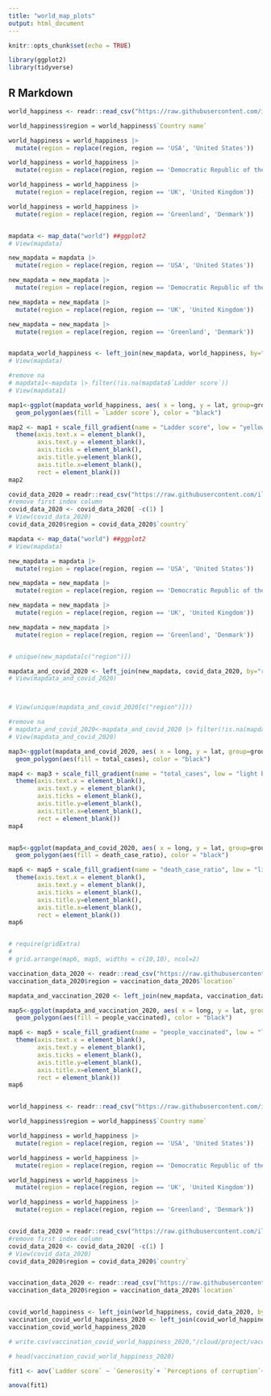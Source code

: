 ```yaml
---
title: "world_map_plots"
output: html_document
---
```


```r
knitr::opts_chunk$set(echo = TRUE)

library(ggplot2)              
library(tidyverse)            
```

## R Markdown


```r
world_happiness <- readr::read_csv("https://raw.githubusercontent.com/illinois-stat447/fa21-prj-shiyuan8-sw20-zihanz12-zl32/master/data/world-happiness-report-2020.csv?token=AKH4K3ZTOOQABV5NEUJJGQLBXJOCQ")

world_happiness$region = world_happiness$`Country name`

world_happiness = world_happiness |>
  mutate(region = replace(region, region == 'USA', 'United States'))

world_happiness = world_happiness |>
  mutate(region = replace(region, region == 'Democratic Republic of the Congo', 'Democratic Republic of Congo'))

world_happiness = world_happiness |>
  mutate(region = replace(region, region == 'UK', 'United Kingdom'))

world_happiness = world_happiness |>
  mutate(region = replace(region, region == 'Greenland', 'Denmark'))


mapdata <- map_data("world") ##ggplot2
# View(mapdata)

new_mapdata = mapdata |>
  mutate(region = replace(region, region == 'USA', 'United States'))

new_mapdata = new_mapdata |>
  mutate(region = replace(region, region == 'Democratic Republic of the Congo', 'Democratic Republic of Congo'))

new_mapdata = new_mapdata |>
  mutate(region = replace(region, region == 'UK', 'United Kingdom'))

new_mapdata = new_mapdata |>
  mutate(region = replace(region, region == 'Greenland', 'Denmark'))


mapdata_world_happiness <- left_join(new_mapdata, world_happiness, by="region")
# View(mapdata)

#remove na
# mapdata1<-mapdata |> filter(!is.na(mapdata$`Ladder score`))
# View(mapdata1)

map1<-ggplot(mapdata_world_happiness, aes( x = long, y = lat, group=group)) +
  geom_polygon(aes(fill = `Ladder score`), color = "black")

map2 <- map1 + scale_fill_gradient(name = "Ladder score", low = "yellow", high =  "red", na.value = "grey50")+
  theme(axis.text.x = element_blank(),
        axis.text.y = element_blank(),
        axis.ticks = element_blank(),
        axis.title.y=element_blank(),
        axis.title.x=element_blank(),
        rect = element_blank())
map2

```


```r
covid_data_2020 = readr::read_csv("https://raw.githubusercontent.com/illinois-stat447/fa21-prj-shiyuan8-sw20-zihanz12-zl32/master/data/covid_2020_total.csv?token=AKH4K33CEG4UJXXTNV7LLFLBXJTT2")
#remove first index column
covid_data_2020 <- covid_data_2020[ -c(1) ]
# View(covid_data_2020)
covid_data_2020$region = covid_data_2020$`country`

mapdata <- map_data("world") ##ggplot2
# View(mapdata)

new_mapdata = mapdata |>
  mutate(region = replace(region, region == 'USA', 'United States'))

new_mapdata = new_mapdata |>
  mutate(region = replace(region, region == 'Democratic Republic of the Congo', 'Democratic Republic of Congo'))

new_mapdata = new_mapdata |>
  mutate(region = replace(region, region == 'UK', 'United Kingdom'))

new_mapdata = new_mapdata |>
  mutate(region = replace(region, region == 'Greenland', 'Denmark'))


# unique(new_mapdata[c("region")])

mapdata_and_covid_2020 <- left_join(new_mapdata, covid_data_2020, by="region")
# View(mapdata_and_covid_2020)



# View(unique(mapdata_and_covid_2020[c("region")]))

#remove na
# mapdata_and_covid_2020<-mapdata_and_covid_2020 |> filter(!is.na(mapdata_and_covid_2020$total_cases))
# View(mapdata_and_covid_2020)

map3<-ggplot(mapdata_and_covid_2020, aes( x = long, y = lat, group=group)) +
  geom_polygon(aes(fill = total_cases), color = "black")

map4 <- map3 + scale_fill_gradient(name = "total_cases", low = "light blue", high =  "dodgerblue4", na.value = "grey50")+
  theme(axis.text.x = element_blank(),
        axis.text.y = element_blank(),
        axis.ticks = element_blank(),
        axis.title.y=element_blank(),
        axis.title.x=element_blank(),
        rect = element_blank())
map4


map5<-ggplot(mapdata_and_covid_2020, aes( x = long, y = lat, group=group)) +
  geom_polygon(aes(fill = death_case_ratio), color = "black")

map6 <- map5 + scale_fill_gradient(name = "death_case_ratio", low = "light blue", high =  "dodgerblue4", na.value = "grey50")+
  theme(axis.text.x = element_blank(),
        axis.text.y = element_blank(),
        axis.ticks = element_blank(),
        axis.title.y=element_blank(),
        axis.title.x=element_blank(),
        rect = element_blank())
map6


# require(gridExtra)
# 
# grid.arrange(map6, map5, widths = c(10,10), ncol=2)
```





```r
vaccination_data_2020 <- readr::read_csv("https://raw.githubusercontent.com/illinois-stat447/fa21-prj-shiyuan8-sw20-zihanz12-zl32/master/vaccination/data/world_vacci_data_2020.csv?token=AKH4K37S6CBXCEW544XX6K3BXJ4CK")
vaccination_data_2020$region = vaccination_data_2020$`location`

mapdata_and_vaccination_2020 <- left_join(new_mapdata, vaccination_data_2020, by="region")

map5<-ggplot(mapdata_and_vaccination_2020, aes( x = long, y = lat, group=group)) +
  geom_polygon(aes(fill = people_vaccinated), color = "black")

map6 <- map5 + scale_fill_gradient(name = "people_vaccinated", low = "light blue", high =  "dodgerblue4", na.value = "grey50")+
  theme(axis.text.x = element_blank(),
        axis.text.y = element_blank(),
        axis.ticks = element_blank(),
        axis.title.y=element_blank(),
        axis.title.x=element_blank(),
        rect = element_blank())
map6



```
```r
world_happiness <- readr::read_csv("https://raw.githubusercontent.com/illinois-stat447/fa21-prj-shiyuan8-sw20-zihanz12-zl32/master/data/world-happiness-report-2020.csv?token=AKH4K3ZTOOQABV5NEUJJGQLBXJOCQ")

world_happiness$region = world_happiness$`Country name`

world_happiness = world_happiness |>
  mutate(region = replace(region, region == 'USA', 'United States'))

world_happiness = world_happiness |>
  mutate(region = replace(region, region == 'Democratic Republic of the Congo', 'Democratic Republic of Congo'))

world_happiness = world_happiness |>
  mutate(region = replace(region, region == 'UK', 'United Kingdom'))

world_happiness = world_happiness |>
  mutate(region = replace(region, region == 'Greenland', 'Denmark'))


covid_data_2020 = readr::read_csv("https://raw.githubusercontent.com/illinois-stat447/fa21-prj-shiyuan8-sw20-zihanz12-zl32/master/data/covid_2020_total.csv?token=AKH4K33CEG4UJXXTNV7LLFLBXJTT2")
#remove first index column
covid_data_2020 <- covid_data_2020[ -c(1) ]
# View(covid_data_2020)
covid_data_2020$region = covid_data_2020$`country`


vaccination_data_2020 <- readr::read_csv("https://raw.githubusercontent.com/illinois-stat447/fa21-prj-shiyuan8-sw20-zihanz12-zl32/master/vaccination/data/world_vacci_data_2020.csv?token=AKH4K37S6CBXCEW544XX6K3BXJ4CK")
vaccination_data_2020$region = vaccination_data_2020$`location`


covid_world_happiness <- left_join(world_happiness, covid_data_2020, by="region")
vaccination_covid_world_happiness_2020 <- left_join(covid_world_happiness, vaccination_data_2020, by="region")
vaccination_covid_world_happiness_2020

# write.csv(vaccination_covid_world_happiness_2020,"/cloud/project/vaccination_covid_world_happiness_2020.csv")
```

```r
# head(vaccination_covid_world_happiness_2020)

fit1 <- aov(`Ladder score` ~ `Generosity`+ `Perceptions of corruption`+ `total_cases` +`total_deaths` +`people_fully_vaccinated_per_hundred`+`total_cases_per_100k`+ `total_deaths_per_100k`+ `death_case_ratio` + `people_vaccinated` + `people_fully_vaccinated` + `people_vaccinated_per_hundred`+ `Freedom to make life choices` +   + `Logged GDP per capita`+ `Social support`+ `Healthy life expectancy`, vaccination_covid_world_happiness_2020)

anova(fit1)
```